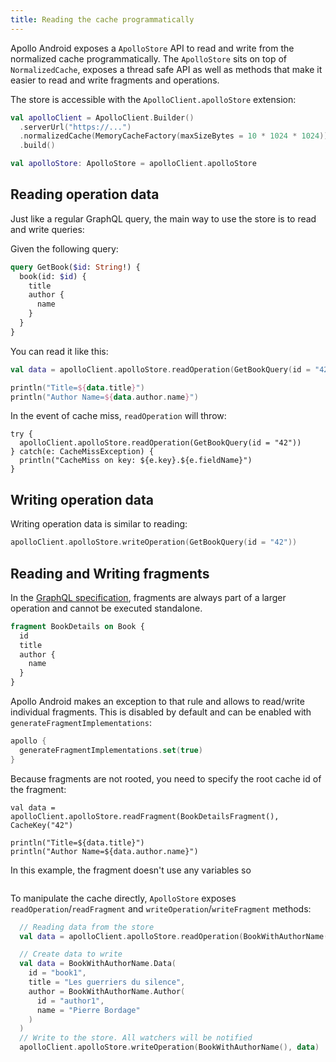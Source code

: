 ```yaml
---
title: Reading the cache programmatically
---
```


Apollo Android exposes a `ApolloStore` API to read and write from the normalized cache programmatically. The `ApolloStore` sits on top of `NormalizedCache`, exposes a thread safe API as well as methods that make it easier to read and write fragments and operations.

The store is accessible with the `ApolloClient.apolloStore` extension:

```kotlin
val apolloClient = ApolloClient.Builder()
  .serverUrl("https://...")
  .normalizedCache(MemoryCacheFactory(maxSizeBytes = 10 * 1024 * 1024))
  .build()

val apolloStore: ApolloStore = apolloClient.apolloStore
```

## Reading operation data

Just like a regular GraphQL query, the main way to use the store is to read and write queries:

Given the following query:

```graphql
query GetBook($id: String!) {
  book(id: $id) {
    title
    author {
      name
    }
  }
}
```

You can read it like this:

```kotlin
val data = apolloClient.apolloStore.readOperation(GetBookQuery(id = "42"))

println("Title=${data.title}")
println("Author Name=${data.author.name}")
```

In the event of cache miss, `readOperation` will throw:

```
try {
  apolloClient.apolloStore.readOperation(GetBookQuery(id = "42"))
} catch(e: CacheMissException) {
  println("CacheMiss on key: ${e.key}.${e.fieldName}")
}
```
## Writing operation data

Writing operation data is similar to reading:

```kotlin
apolloClient.apolloStore.writeOperation(GetBookQuery(id = "42"))
```

## Reading and Writing fragments

In the [GraphQL specification](https://spec.graphql.org/draft/), fragments are always part of a larger operation and cannot be executed standalone.

```graphql
fragment BookDetails on Book {
  id
  title
  author {
    name
  }
}
```

Apollo Android makes an exception to that rule and allows to read/write individual fragments. This is disabled by default and can be enabled with `generateFragmentImplementations`:

```kotlin
apollo {
  generateFragmentImplementations.set(true)
}
```

Because fragments are not rooted, you need to specify the root cache id of the fragment:

```
val data = apolloClient.apolloStore.readFragment(BookDetailsFragment(), CacheKey("42")

println("Title=${data.title}")
println("Author Name=${data.author.name}")
```

In this example, the fragment doesn't use any variables so
```

```

To manipulate the cache directly, `ApolloStore` exposes `readOperation`/`readFragment` and `writeOperation`/`writeFragment` methods:

```kotlin
  // Reading data from the store
  val data = apolloClient.apolloStore.readOperation(BookWithAuthorName())

  // Create data to write
  val data = BookWithAuthorName.Data(
    id = "book1",
    title = "Les guerriers du silence",
    author = BookWithAuthorName.Author(
      id = "author1",
      name = "Pierre Bordage"
    )
  )
  // Write to the store. All watchers will be notified
  apolloClient.apolloStore.writeOperation(BookWithAuthorName(), data)
```